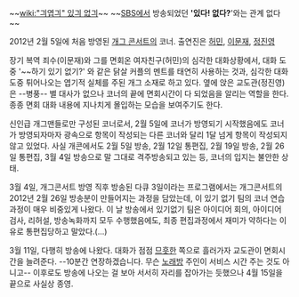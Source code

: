~~[[wiki:"긔엽긔" 있긔 없긔]]~~
~~[[SBS]]에서 방송되었던 ''''있다! 없다?''''와는 관계 없다~~

2012년 2월 5일에 처음 방영된 [[개그 콘서트]]의 코너. 출연진은 [[허민]], [[이문재]], [[정진영]]

장기 복역 죄수(이문재)와 그를 면회온 여자친구(허민)의 심각한 대화상황에서, 대화 도중 '~~하기 있기 없기?' 와 같은 닭살 커플의 멘트를 태연히 사용하는 것과, 심각한 대화 도중 튀어나오는 엽기적 실체를 주된 개그 소재로 하고 있다. 옆에 앉은 교도관(정진영)은 --병풍-- 별 대사가 없으나 코너의 끝에 면회시간이 다 되었음을 알리는 역할을 한다. 종종 면회 대화 내용에 지나치게 몰입하는 모습을 보여주기도 한다. 

신인급 개그맨들로만 구성된 코너로서, 2월 5일에 코너가 방영되기 시작했음에도 코너가 방영되자마자 광속으로 항목이 작성되는 다른 코너와 달리 1달 넘게 항목이 작성되지 않고 있었다. 사실 개콘에서도 2월 5일 방송, 2월 12일 통편집, 2월 19일 방송, 2월 26일 통편집, 3월 4일 방송으로 말 그대로 격주방송되고 있는 등, 코너의 입지는 불안한 상태.

3월 4일, 개그콘서트 방영 직후 방송된 다큐 3일이라는 프로그램에서는 개그콘서트의 2012년 2월 26일 방송분이 만들어지는 과정을 담았는데, 이 있기 없기 팀의 코너 연습과정이 매우 비중있게 나왔다. 이 날 방송에서 있기없기 팀은 아이디어 회의, 아이디어 검사, 리허설, 방송녹화까지 모두 수행했음에도, 최종 편집과정에서 재미가 약하다는 이유로 통편집당하고 말았다.(...)

3월 11일, 다행히 방송에 나왔다. 대화가 점점 [[므흣]]한 쪽으로 흘러가자 교도관이 면회시간을 늘려준다. --10분간 연장하겠습니다. 무슨 [[노래방]] 주인이 서비스 시간 주는 것도 아니고-- 이후로도 방송에 나오는 걸 보아 서서히 자리를 잡아가는 듯했으나 4월 15일을 끝으로 사실상 종영. 
